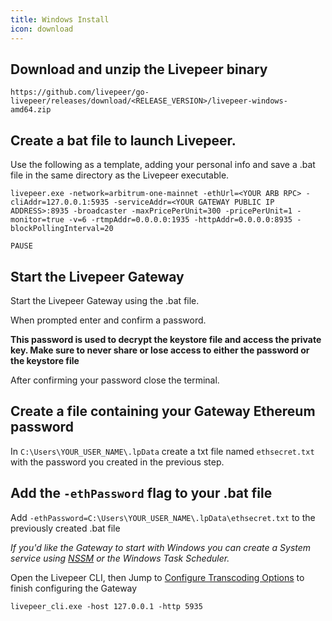 ```yaml
---
title: Windows Install
icon: download
---
```


## Download and unzip the Livepeer binary

```
https://github.com/livepeer/go-livepeer/releases/download/<RELEASE_VERSION>/livepeer-windows-amd64.zip

```
## Create a bat file to launch Livepeer.  

Use the following as a template, adding your personal info and save a .bat file in the same directory as the Livepeer executable.

```
livepeer.exe -network=arbitrum-one-mainnet -ethUrl=<YOUR ARB RPC> -cliAddr=127.0.0.1:5935 -serviceAddr=<YOUR GATEWAY PUBLIC IP ADDRESS>:8935 -broadcaster -maxPricePerUnit=300 -pricePerUnit=1 -monitor=true -v=6 -rtmpAddr=0.0.0.0:1935 -httpAddr=0.0.0.0:8935 -blockPollingInterval=20

PAUSE
```
## Start the Livepeer Gateway

Start the Livepeer Gateway using the .bat file.

When prompted enter and confirm a password. 

**This password is used to decrypt the keystore file and access the private key. Make sure to never share or lose access to either the password or the keystore file**

After confirming your password close the terminal.

## Create a file containing your Gateway Ethereum password

In `C:\Users\YOUR_USER_NAME\.lpData` create a txt file named `ethsecret.txt` with the password you created in the previous step.

## Add the `-ethPassword` flag to your .bat file

Add `-ethPassword=C:\Users\YOUR_USER_NAME\.lpData\ethsecret.txt` to the previously created .bat file

*If you'd like the Gateway to start with Windows you can create a System service using [NSSM](https://nssm.cc/) or the Windows Task Scheduler.*

Open the Livepeer CLI, then Jump to [Configure Transcoding Options](/gateways/guides/transcoding-options) to finish configuring the Gateway
```
livepeer_cli.exe -host 127.0.0.1 -http 5935
